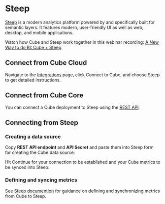 # Steep

[Steep](https://steep.app) is a modern analytics platform powered by and
specifically built for semantic layers. It features modern, user-friendly
UI as well as web, desktop, and mobile applications.

<Screenshot src="https://ucarecdn.com/1303c503-4094-4f92-b59f-c1382eeff2fd/"/>

<InfoBox>

Watch how Cube and Steep work together in this webinar recording: [A New Way
to do BI: Cube + Steep](https://cube.dev/events/a-new-way-to-do-bi-cube-steep).

</InfoBox>

## Connect from Cube Cloud

Navigate to the [Integrations](/product/workspace/integrations#connect-specific-tools)
page, click <Btn>Connect to Cube</Btn>, and choose <Btn>Steep</Btn> to get
detailed instructions.

## Connect from Cube Core

You can connect a Cube deployment to Steep using the [REST API](/reference/rest-api).

## Connecting from Steep

### Creating a data source

Copy **REST API endpoint** and **API Secret** and paste them into Steep form for
creating the Cube data source:

<Screenshot src="https://ucarecdn.com/bde0cacf-9c25-4dce-af20-29855d20b3a0/"/>

Hit&nbsp;<Btn>Continue</Btn> for your connection to be established and your
Cube metrics to be synced into Steep:

<Screenshot src="https://ucarecdn.com/eecf1cc4-8912-44d8-a984-7808f540c66f/"/>

### Defining and syncing metrics

See [Steep documention](https://help.steep.app/integrations/cube) for
guidance on defining and synchronizing metrics from Cube to Steep.
